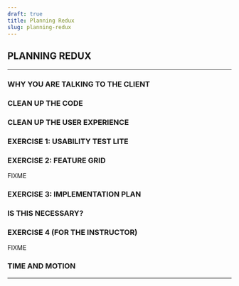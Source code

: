 ```yaml
---
draft: true
title: Planning Redux
slug: planning-redux
---
```



## PLANNING REDUX

------------------------------------------------------------------------

### WHY YOU ARE TALKING TO THE CLIENT

### CLEAN UP THE CODE

### CLEAN UP THE USER EXPERIENCE

### EXERCISE 1: USABILITY TEST LITE

### EXERCISE 2: FEATURE GRID

FIXME

### EXERCISE 3: IMPLEMENTATION PLAN

### IS THIS NECESSARY?

### EXERCISE 4 (FOR THE INSTRUCTOR)

FIXME

### TIME AND MOTION

------------------------------------------------------------------------
